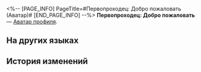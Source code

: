 <%-- [PAGE_INFO]
PageTitle=#Первопроходец: Добро пожаловать (Аватар)#
[END_PAGE_INFO] --%>
{{Предмет Инфобокс
|Название    = Первопроходец: Добро пожаловать
|id          = 200106
|Изображение = Аватар Первопроходец Добро пожаловать.png
|Тип         = Аватар профиля
|Инвентарь   = 
|Редкость    = 5
|Эффект      = 
|Описание    = (Первопроходец), участни{{MC|ж=ца|м=к}} приветственной вечеринки для новых членов экипажа Звёздного экспресса.
|Источник1   = [[Аватар за предварительную регистрацию.]]
}}
{{Описание|''«Всем привет, я (Первопроходец), новичок, в честь которого устроили вечеринку».''}}
'''Первопроходец: Добро пожаловать''' — [[Аватар профиля]].

==На других языках==
{{На других языках
|en   = Trailblazer &mdash; Welcome
|zhs  = 开拓者•迎新
|zht  = 開拓者•迎新
|ja   = 開拓者・歓迎
|ko   = 개척자•환영
|es   = Bienvenida trazacaminos
|fr   = {{MC|м=Pionnier|ж=Pionnière}}&nbsp;:
Bienvenue
|ru   = Первопроходец: Добро пожаловать
|th   = ผู้บุกเบิก - ต้อนรับ
|vi   = Nhà Khai Phá - Chào Đón
|de   = Trailblazer&nbsp;– Willkommen
|id   = Trailblazer - Selamat Datang
|pt   = Desbravadores: Boas-vindas
}}

==История изменений==
{{История изменений|3.5}}